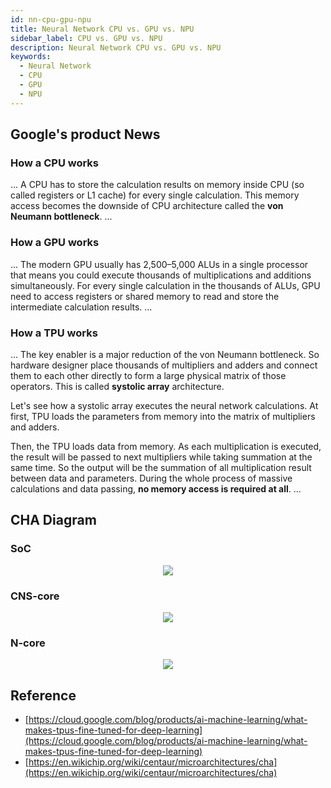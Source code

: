 ```yaml
---
id: nn-cpu-gpu-npu
title: Neural Network CPU vs. GPU vs. NPU
sidebar_label: CPU vs. GPU vs. NPU
description: Neural Network CPU vs. GPU vs. NPU
keywords:
  - Neural Network
  - CPU
  - GPU
  - NPU
---
```



## Google's product News

### How a CPU works

...
A CPU has to store the calculation results on memory inside CPU (so called registers or L1 cache) for every single calculation. This memory access becomes the downside of CPU architecture called the **von Neumann bottleneck**.
...

### How a GPU works

...
The modern GPU usually has 2,500–5,000 ALUs in a single processor that means you could execute thousands of multiplications and additions simultaneously. For every single calculation in the thousands of ALUs, GPU need to access registers or shared memory to read and store the intermediate calculation results.
...

### How a TPU works

...
The key enabler is a major reduction of the von Neumann bottleneck. So hardware designer place thousands of multipliers and adders and connect them to each other directly to form a large physical matrix of those operators. This is called **systolic array** architecture.

Let's see how a systolic array executes the neural network calculations. At first, TPU loads the parameters from memory into the matrix of multipliers and adders.

Then, the TPU loads data from memory. As each multiplication is executed, the result will be passed to next multipliers while taking summation at the same time. So the output will be the summation of all multiplication result between data and parameters. During the whole process of massive calculations and data passing, **no memory access is required at all**.
...

## CHA Diagram

### SoC

<center>
	<img src={useBaseUrl('img/mlops/nn/nn-cha-soc.jpg')} />
</center>

### CNS-core

<center>
	<img src={useBaseUrl('img/mlops/nn/nn-cha-cns.jpg')} />
</center>

### N-core

<center>
	<img src={useBaseUrl('img/mlops/nn/nn-cha-ncore.jpg')} />
</center>

## Reference

- [https://cloud.google.com/blog/products/ai-machine-learning/what-makes-tpus-fine-tuned-for-deep-learning](https://cloud.google.com/blog/products/ai-machine-learning/what-makes-tpus-fine-tuned-for-deep-learning)
- [https://en.wikichip.org/wiki/centaur/microarchitectures/cha](https://en.wikichip.org/wiki/centaur/microarchitectures/cha)
